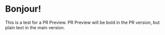 # Bonjour!

This is a test for a PR Preview.  PR Preview will be bold in the PR version, but plain text in the main version.